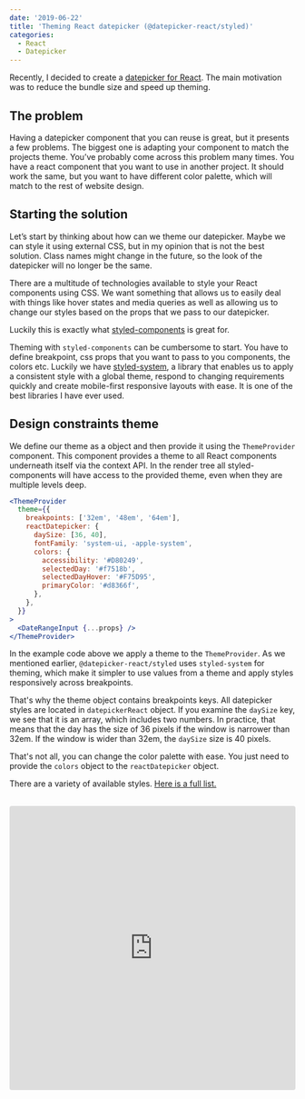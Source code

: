 ```yaml
---
date: '2019-06-22'
title: 'Theming React datepicker (@datepicker-react/styled)'
categories:
  - React
  - Datepicker
---
```


Recently, I decided to create a
[datepicker for React](https://tresko.dev/yet-another-datepicker-in-react). The main motivation was
to reduce the bundle size and speed up theming.

## The problem

Having a datepicker component that you can reuse is great, but it presents a few problems. The
biggest one is adapting your component to match the projects theme. You’ve probably come across this
problem many times. You have a react component that you want to use in another project. It should
work the same, but you want to have different color palette, which will match to the rest of website
design.

## Starting the solution

Let’s start by thinking about how can we theme our datepicker. Maybe we can style it using external
CSS, but in my opinion that is not the best solution. Class names might change in the future, so the
look of the datepicker will no longer be the same.

There are a multitude of technologies available to style your React components using CSS. We want
something that allows us to easily deal with things like hover states and media queries as well as
allowing us to change our styles based on the props that we pass to our datepicker.

Luckily this is exactly what [styled-components](https://www.styled-components.com/) is great for.

Theming with `styled-components` can be cumbersome to start. You have to define breakpoint, css
props that you want to pass to you components, the colors etc. Luckily we have
[styled-system](https://styled-system.com/), a library that enables us to apply a consistent style
with a global theme, respond to changing requirements quickly and create mobile-first responsive
layouts with ease. It is one of the best libraries I have ever used.

## Design constraints theme

We define our theme as a object and then provide it using the `ThemeProvider` component. This
component provides a theme to all React components underneath itself via the context API. In the
render tree all styled-components will have access to the provided theme, even when they are
multiple levels deep.

```jsx harmony
<ThemeProvider
  theme={{
    breakpoints: ['32em', '48em', '64em'],
    reactDatepicker: {
      daySize: [36, 40],
      fontFamily: 'system-ui, -apple-system',
      colors: {
        accessibility: '#D80249',
        selectedDay: '#f7518b',
        selectedDayHover: '#F75D95',
        primaryColor: '#d8366f',
      },
    },
  }}
>
  <DateRangeInput {...props} />
</ThemeProvider>
```

In the example code above we apply a theme to the `ThemeProvider`. As we mentioned earlier,
`@datepicker-react/styled` uses `styled-system` for theming, which make it simpler to use values
from a theme and apply styles responsively across breakpoints.

That's why the theme object contains breakpoints keys. All datepicker styles are located in
`datepickerReact` object. If you examine the `daySize` key, we see that it is an array, which
includes two numbers. In practice, that means that the day has the size of 36 pixels if the window
is narrower than 32em. If the window is wider than 32em, the `daySize` size is 40 pixels.

That's not all, you can change the color palette with ease. You just need to provide the `colors`
object to the `reactDatepicker` object.

There are a variety of available styles.
[Here is a full list.](https://github.com/tresko/react-datepicker/blob/master/docs/THEME_PROPS.md)

<br />

<iframe
  src="https://codesandbox.io/embed/boring-field-42pdb?fontsize=14"
  title="Theming @datepicker-react/styled"
  allow="geolocation; microphone; camera; midi; vr; accelerometer; gyroscope; payment; ambient-light-sensor; encrypted-media"
  style="width:100%; height:500px; border:0; border-radius: 4px; overflow:hidden;"
  sandbox="allow-modals allow-forms allow-popups allow-scripts allow-same-origin"
></iframe>
